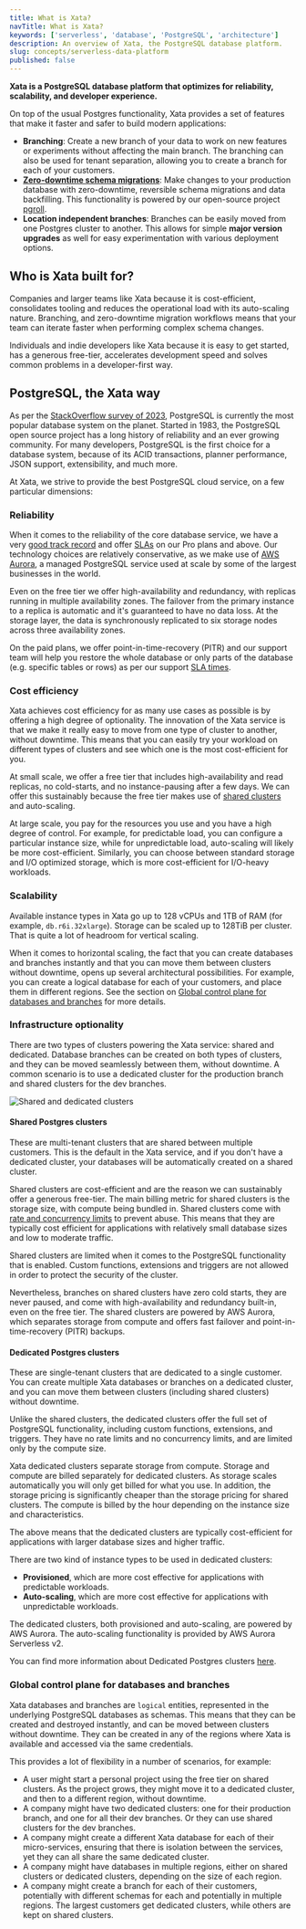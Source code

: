 ```yaml
---
title: What is Xata?
navTitle: What is Xata?
keywords: ['serverless', 'database', 'PostgreSQL', 'architecture']
description: An overview of Xata, the PostgreSQL database platform.
slug: concepts/serverless-data-platform
published: false
---
```


**Xata is a PostgreSQL database platform that optimizes for reliability, scalability, and developer experience.**

On top of the usual Postgres functionality, Xata provides a set of features that make it faster and safer to build modern applications:

- **Branching**: Create a new branch of your data to work on new features or experiments without affecting the main branch. The branching can also be used for tenant separation, allowing you to create a branch for each of your customers.
- **[Zero-downtime schema migrations](/docs/getting-started/workflow)**: Make changes to your production database with zero-downtime, reversible schema migrations and data backfilling. This functionality is powered by our open-source project [pgroll](https://github.com/xataio/pgroll).
- **Location independent branches**: Branches can be easily moved from one Postgres cluster to another. This allows for simple **major version upgrades** as well for easy experimentation with various deployment options.

## Who is Xata built for?

Companies and larger teams like Xata because it is cost-efficient, consolidates tooling and reduces the operational load with its auto-scaling nature. Branching, and zero-downtime migration workflows means that your team can iterate faster when performing complex schema changes.

Individuals and indie developers like Xata because it is easy to get started, has a generous free-tier, accelerates development speed and solves common problems in a developer-first way.

## PostgreSQL, the Xata way

As per the [StackOverflow survey of 2023](https://survey.stackoverflow.co/2023/#section-most-popular-technologies-databases), PostgreSQL is currently the most popular database system on the planet. Started in 1983, the PostgreSQL open source project has a long history of reliability and an ever growing community. For many developers, PostgreSQL is the first choice for a database system, because of its ACID transactions, planner performance, JSON support, extensibility, and much more.

At Xata, we strive to provide the best PostgreSQL cloud service, on a few particular dimensions:

### Reliability

When it comes to the reliability of the core database service, we have a very [good track record](https://www.xatastatus.com/history) and offer [SLAs](/docs/appendix/sla) on our Pro plans and above. Our technology choices are relatively conservative, as we make use of [AWS Aurora](https://aws.amazon.com/rds/aurora/), a managed PostgreSQL service used at scale by some of the largest businesses in the world.

Even on the free tier we offer high-availability and redundancy, with replicas running in multiple availability zones. The failover from the primary instance to a replica is automatic and it's guaranteed to have no data loss. At the storage layer, the data is synchronously replicated to six storage nodes across three availability zones.

On the paid plans, we offer point-in-time-recovery (PITR) and our support team will help you restore the whole database or only parts of the database (e.g. specific tables or rows) as per our support [SLA times](/docs/appendix/sla).

### Cost efficiency

Xata achieves cost efficiency for as many use cases as possible is by offering a high degree of optionality. The innovation of the Xata service is that we make it really easy to move from one type of cluster to another, without downtime. This means that you can easily try your workload on different types of clusters and see which one is the most cost-efficient for you.

At small scale, we offer a free tier that includes high-availability and read replicas, no cold-starts, and no instance-pausing after a few days. We can offer this sustainably because the free tier makes use of [shared clusters](#Infrastructure-optionality) and auto-scaling.

At large scale, you pay for the resources you use and you have a high degree of control. For example, for predictable load, you can configure a particular instance size, while for unpredictable load, auto-scaling will likely be more cost-efficient. Similarly, you can choose between standard storage and I/O optimized storage, which is more cost-efficient for I/O-heavy workloads.

### Scalability

Available instance types in Xata go up to 128 vCPUs and 1TB of RAM (for example, `db.r6i.32xlarge`). Storage can be scaled up to 128TiB per cluster. That is quite a lot of headroom for vertical scaling.

When it comes to horizontal scaling, the fact that you can create databases and branches instantly and that you can move them between clusters without downtime, opens up several architectural possibilities. For example, you can create a logical database for each of your customers, and place them in different regions. See the section on [Global control plane for databases and branches](#global-control-plane-for-databases-and-branches) for more details.

### Infrastructure optionality

There are two types of clusters powering the Xata service: shared and dedicated. Database branches can be created on both types of clusters, and they can be moved seamlessly between them, without downtime. A common scenario is to use a dedicated cluster for the production branch and shared clusters for the dev branches.

![Shared and dedicated clusters](images/branch.png)

#### Shared Postgres clusters

These are multi-tenant clusters that are shared between multiple customers. This is the default in the Xata service, and if you don't have a dedicated cluster, your databases will be automatically created on a shared cluster.

Shared clusters are cost-efficient and are the reason we can sustainably offer a generous free-tier. The main billing metric for shared clusters is the storage size, with compute being bundled in. Shared clusters come with [rate and concurrency limits](/docs/rest-api/limits) to prevent abuse. This means that they are typically cost efficient for applications with relatively small database sizes and low to moderate traffic.

Shared clusters are limited when it comes to the PostgreSQL functionality that is enabled. Custom functions, extensions and triggers are not allowed in order to protect the security of the cluster.

Nevertheless, branches on shared clusters have zero cold starts, they are never paused, and come with high-availability and redundancy built-in, even on the free tier. The shared clusters are powered by AWS Aurora, which separates storage from compute and offers fast failover and point-in-time-recovery (PITR) backups.

#### Dedicated Postgres clusters

These are single-tenant clusters that are dedicated to a single customer. You can create multiple Xata databases or branches on a dedicated cluster, and you can move them between clusters (including shared clusters) without downtime.

Unlike the shared clusters, the dedicated clusters offer the full set of PostgreSQL functionality, including custom functions, extensions, and triggers. They have no rate limits and no concurrency limits, and are limited only by the compute size.

Xata dedicated clusters separate storage from compute. Storage and compute are billed separately for dedicated clusters. As storage scales automatically you will only get billed for what you use. In addition, the storage pricing is significantly cheaper than the storage pricing for shared clusters. The compute is billed by the hour depending on the instance size and characteristics.

The above means that the dedicated clusters are typically cost-efficient for applications with larger database sizes and higher traffic.

There are two kind of instance types to be used in dedicated clusters:

- **Provisioned**, which are more cost effective for applications with predictable workloads.
- **Auto-scaling**, which are more cost effective for applications with unpredictable workloads.

The dedicated clusters, both provisioned and auto-scaling, are powered by AWS Aurora. The auto-scaling functionality is provided by AWS Aurora Serverless v2.

You can find more information about Dedicated Postgres clusters [here](/docs/dedicated-cluster).

### Global control plane for databases and branches

Xata databases and branches are `logical` entities, represented in the underlying PostgreSQL databases as schemas. This means that they can be created and destroyed instantly, and can be moved between clusters without downtime. They can be created in any of the regions where Xata is available and accessed via the same credentials.

This provides a lot of flexibility in a number of scenarios, for example:

- A user might start a personal project using the free tier on shared clusters. As the project grows, they might move it to a dedicated cluster, and then to a different region, without downtime.
- A company might have two dedicated clusters: one for their production branch, and one for all their dev branches. Or they can use shared clusters for the dev branches.
- A company might create a different Xata database for each of their micro-services, ensuring that there is isolation between the services, yet they can all share the same dedicated cluster.
- A company might have databases in multiple regions, either on shared clusters or dedicated clusters, depending on the size of each region.
- A company might create a branch for each of their customers, potentially with different schemas for each and potentially in multiple regions. The largest customers get dedicated clusters, while others are kept on shared clusters.
